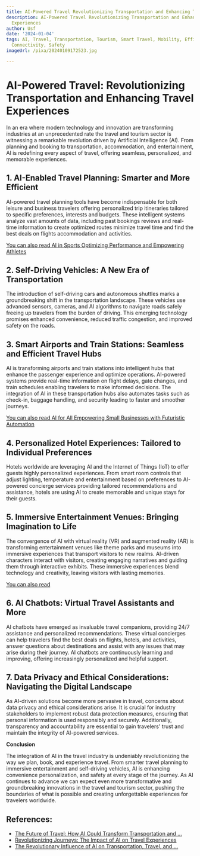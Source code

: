 ```yaml
---
title: AI-Powered Travel Revolutionizing Transportation and Enhancing Travel Experiences
description: AI-Powered Travel Revolutionizing Transportation and Enhancing Travel
  Experiences
author: Usf
date: '2024-01-04'
tags: AI, Travel, Transportation, Tourism, Smart Travel, Mobility, Efficiency, Personalization,
  Connectivity, Safety
imageUrl: /pixa/20240109172523.jpg

---
```

# **AI-Powered  Travel: Revolutionizing  Transportation and Enhancing Travel Experiences**

In an era where modern technology and innovation are transforming industries at an unprecedented rate the travel and tourism  sector is witnessing  a remarkable revolution driven by Artificial Intelligence (AI). From planning and booking to transportation, accommodation, and  entertainment, AI is redefining every aspect of travel, offering seamless, personalized, and memorable experiences. 

## **1. AI-Enabled Travel Planning: Smarter and  More Efficient**

AI-powered  travel planning tools have become indispensable  for both leisure and business  travelers offering personalized trip itineraries tailored to specific preferences, interests and budgets. These intelligent systems analyze vast amounts of data, including past bookings reviews and  real-time  information to create  optimized routes minimize travel time and find the best deals on flights  accommodation and activities.

[You can also read AI in Sports Optimizing Performance and Empowering Athletes](AI%20in%20Sports%20Optimizing%20Performance%20and%20Empowering%20Athletes)


## **2. Self-Driving Vehicles: A  New  Era of Transportation**

The introduction of self-driving cars  and autonomous shuttles marks a groundbreaking shift in the transportation landscape. These vehicles use advanced sensors, cameras, and AI algorithms to navigate roads safely  freeing up travelers from the burden of driving. This emerging technology promises enhanced convenience, reduced traffic congestion, and  improved safety on the roads.

##  **3. Smart Airports and Train Stations: Seamless and Efficient Travel Hubs**

AI is transforming airports and train stations into intelligent hubs that enhance the passenger experience and  optimize operations. AI-powered systems provide real-time information on flight delays,  gate changes, and train schedules enabling travelers  to make  informed decisions. The integration of AI in  these transportation hubs also automates tasks  such as check-in, baggage handling, and security leading to faster and smoother  journeys.

[You can also read AI for All Empowering Small Businesses with Futuristic Automation](AI%20for%20All%20Empowering%20Small%20Businesses%20with%20Futuristic%20Automation)


## **4. Personalized  Hotel  Experiences: Tailored to Individual Preferences**

Hotels  worldwide are  leveraging AI and the Internet of Things  (IoT) to offer guests highly personalized experiences. From smart room controls that adjust lighting, temperature and entertainment based on preferences to AI-powered concierge services providing tailored recommendations  and assistance, hotels are using AI to create  memorable and unique stays for their guests.

##  **5. Immersive Entertainment  Venues: Bringing Imagination to Life**

The convergence of AI with virtual reality (VR) and augmented reality (AR)  is transforming entertainment venues like theme parks and museums into immersive experiences  that  transport visitors to new realms. AI-driven characters interact with visitors,  creating engaging narratives and guiding them through interactive exhibits. These immersive experiences blend  technology and creativity, leaving visitors with lasting memories.

[You  can also read ]()


## **6. AI Chatbots: Virtual Travel Assistants and  More**

AI  chatbots have emerged as invaluable travel companions, providing 24/7 assistance and personalized recommendations. These virtual  concierges can help travelers find the best deals on flights, hotels, and activities, answer questions about destinations and  assist with any issues that may arise during their journey. AI chatbots are  continuously learning and improving, offering increasingly personalized and helpful  support.

## **7. Data Privacy and  Ethical Considerations: Navigating the Digital  Landscape**

As AI-driven solutions become more pervasive in travel,  concerns about data privacy and ethical considerations arise. It is crucial  for industry stakeholders  to implement robust data  protection measures, ensuring that personal information is used responsibly and securely. Additionally, transparency and accountability are essential to  gain travelers' trust and maintain the integrity of AI-powered services.

**Conclusion**

The integration of AI in the travel industry is undeniably revolutionizing the way we plan, book, and experience  travel. From smarter travel planning to immersive entertainment and  self-driving vehicles, AI is enhancing convenience personalization, and safety at every  stage of the journey. As AI continues to  advance we  can expect even more transformative and groundbreaking innovations in the travel  and tourism sector, pushing the boundaries of what is possible and creating unforgettable experiences for travelers worldwide.

## References:
- [The Future of Travel: How AI Could Transform Transportation and ...](https://www.linkedin.com/pulse/future-travel-how-ai-could-transform-transportation-jesse-anglen)
- [Revolutionizing Journeys: The Impact of AI on Travel Experiences](https://medium.com/@eminencetechnology/revolutionizing-journeys-the-impact-of-ai-on-travel-experiences-667b6031b803)
- [The Revolutionary Influence of AI on Transportation, Travel, and ...](https://www.toolify.ai/ai-news/the-revolutionary-influence-of-ai-on-transportation-travel-and-tourism-414530)
